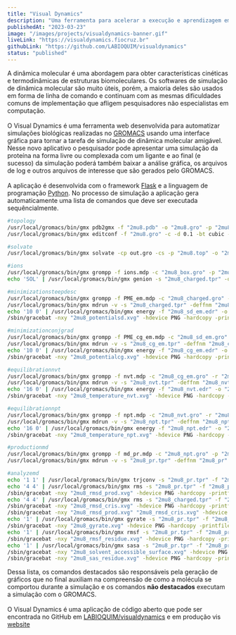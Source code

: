 ```yaml
---
title: "Visual Dynamics"
description: "Uma ferramenta para acelerar a execução e aprendizagem em simulação de dinâmicas moleculares."
publishedAt: "2023-03-23"
image: "/images/projects/visualdynamics-banner.gif"
liveLink: "https://visualdynamics.fiocruz.br"
githubLink: "https://github.com/LABIOQUIM/visualdynamics"
status: "published"
---
```


A dinâmica molecular é uma abordagem para obter características cinéticas e termodinâmicas de estruturas biomoleculares. Os softwares de simulação de dinâmica molecular são muito úteis, porém, a maioria deles são usados em forma de linha de comando e continuam com as mesmas dificuldades comuns de implementação que afligem pesquisadores não especialistas em computação.
\
\
O Visual Dynamics é uma ferramenta web desenvolvida para automatizar simulações biológicas realizadas no [GROMACS](https://www.gromacs.org) usando uma interface gráfica para tornar a tarefa de simulação de dinâmica molecular amigável. Nesse novo aplicativo o pesquisador pode apresentar uma simulação da proteína na forma livre ou complexada com um ligante e ao final (e sucesso) da simulação poderá também baixar a análise gráfica, os arquivos de log e outros arquivos de interesse que são gerados pelo GROMACS.
\
\
A aplicação é desenvolvida com o framework [Flask](https://flask.palletsprojects.com) e a linguagem de programação [Python](https://www.python.org). No processo de simulação a aplicação gera automaticamente uma lista de comandos que deve ser executada sequêncialmente.

```sh showLineNumbers title="Lista de comandos gerada pelo Visual Dynamics para uma dinâmica de molécula livre (APO) com a molécula 2mu8." {16,22,28,34,43,45,46,48,50,52,53}
#topology
/usr/local/gromacs/bin/gmx pdb2gmx -f "2mu8.pdb" -o "2mu8.gro" -p "2mu8.top" -ff gromos53a6 -water spc -ignh -missing
/usr/local/gromacs/bin/gmx editconf -f "2mu8.gro" -c -d 0.1 -bt cubic -o

#solvate
/usr/local/gromacs/bin/gmx solvate -cp out.gro -cs -p "2mu8.top" -o "2mu8_box"

#ions
/usr/local/gromacs/bin/gmx grompp -f ions.mdp -c "2mu8_box.gro" -p "2mu8.top" -o "2mu8_charged" -maxwarn 2
echo 'SOL' | /usr/local/gromacs/bin/gmx genion -s "2mu8_charged.tpr" -o "2mu8_charged" -p "2mu8.top" -neutral

#minimizationsteepdesc
/usr/local/gromacs/bin/gmx grompp -f PME_em.mdp -c "2mu8_charged.gro" -p "2mu8.top" -o "2mu8_charged" -maxwarn 2
/usr/local/gromacs/bin/gmx mdrun -v -s "2mu8_charged.tpr" -deffnm "2mu8_sd_em"
echo '10 0' | /usr/local/gromacs/bin/gmx energy -f "2mu8_sd_em.edr" -o "2mu8_potentialsd.xvg"
/sbin/gracebat -nxy "2mu8_potentialsd.xvg" -hdevice PNG -hardcopy -printfile "../graficos/2mu8_potentialsd.png"

#minimizationconjgrad
/usr/local/gromacs/bin/gmx grompp -f PME_cg_em.mdp -c "2mu8_sd_em.gro" -p "2mu8.top" -o "2mu8_cg_em" -maxwarn 2
/usr/local/gromacs/bin/gmx mdrun -v -s "2mu8_cg_em.tpr" -deffnm "2mu8_cg_em"
echo '10 0' | /usr/local/gromacs/bin/gmx energy -f "2mu8_cg_em.edr" -o "2mu8_potentialcg.xvg"
/sbin/gracebat -nxy "2mu8_potentialcg.xvg" -hdevice PNG -hardcopy -printfile "../graficos/2mu8_potentialcg.png"

#equilibrationnvt
/usr/local/gromacs/bin/gmx grompp -f nvt.mdp -c "2mu8_cg_em.gro" -r "2mu8_cg_em.gro" -p "2mu8.top" -o "2mu8_nvt.tpr" -maxwarn 2
/usr/local/gromacs/bin/gmx mdrun -v -s "2mu8_nvt.tpr" -deffnm "2mu8_nvt"
echo '16 0' | /usr/local/gromacs/bin/gmx energy -f "2mu8_nvt.edr" -o "2mu8_temperature_nvt.xvg"
/sbin/gracebat -nxy "2mu8_temperature_nvt.xvg" -hdevice PNG -hardcopy -printfile "../graficos/2mu8_temperature_nvt.png"

#equilibrationnpt
/usr/local/gromacs/bin/gmx grompp -f npt.mdp -c "2mu8_nvt.gro" -r "2mu8_nvt.gro" -p "2mu8.top" -o "2mu8_npt.tpr" -maxwarn 2
/usr/local/gromacs/bin/gmx mdrun -v -s "2mu8_npt.tpr" -deffnm "2mu8_npt"
echo '16 0' | /usr/local/gromacs/bin/gmx energy -f "2mu8_npt.edr" -o "2mu8_temperature_npt.xvg"
/sbin/gracebat -nxy "2mu8_temperature_npt.xvg" -hdevice PNG -hardcopy -printfile "../graficos/2mu8_temperature_npt.png"

#productionmd
/usr/local/gromacs/bin/gmx grompp -f md_pr.mdp -c "2mu8_npt.gro" -p "2mu8.top" -o "2mu8_pr" -maxwarn 2
/usr/local/gromacs/bin/gmx mdrun -v -s "2mu8_pr.tpr" -deffnm "2mu8_pr"

#analyzemd
echo '1 1' | /usr/local/gromacs/bin/gmx trjconv -s "2mu8_pr.tpr" -f "2mu8_pr.xtc" -o "2mu8_pr_PBC.xtc" -pbc mol -center
echo '4 4' | /usr/local/gromacs/bin/gmx rms -s "2mu8_pr.tpr" -f "2mu8_pr_PBC.xtc" -o "2mu8_rmsd_prod.xvg" -tu ns
/sbin/gracebat -nxy "2mu8_rmsd_prod.xvg" -hdevice PNG -hardcopy -printfile "../graficos/2mu8_rmsd_prod.png"
echo '4 4' | /usr/local/gromacs/bin/gmx rms -s "2mu8_charged.tpr" -f "2mu8_pr_PBC.xtc" -o "2mu8_rmsd_cris.xvg" -tu ns
/sbin/gracebat -nxy "2mu8_rmsd_cris.xvg" -hdevice PNG -hardcopy -printfile "../graficos/2mu8_rmsd_cris.png"
/sbin/gracebat -nxy "2mu8_rmsd_prod.xvg" "2mu8_rmsd_cris.xvg" -hdevice PNG -hardcopy -printfile "../graficos/2mu8_rmsd_prod_cris.png"
echo '1' | /usr/local/gromacs/bin/gmx gyrate -s "2mu8_pr.tpr" -f "2mu8_pr_PBC.xtc" -o "2mu8_gyrate.xvg"
/sbin/gracebat -nxy "2mu8_gyrate.xvg" -hdevice PNG -hardcopy -printfile "../graficos/2mu8_gyrate.png"
echo '1' | /usr/local/gromacs/bin/gmx rmsf -s "2mu8_pr.tpr" -f "2mu8_pr_PBC.xtc" -o "2mu8_rmsf_residue.xvg" -res
/sbin/gracebat -nxy "2mu8_rmsf_residue.xvg" -hdevice PNG -hardcopy -printfile "../graficos/2mu8_rmsf_residue.png"
echo '1' | /usr/local/gromacs/bin/gmx sasa -s "2mu8_pr.tpr" -f "2mu8_pr_PBC.xtc" -o "2mu8_solvent_accessible_surface.xvg" -or "2mu8_sas_residue.xvg"
/sbin/gracebat -nxy "2mu8_solvent_accessible_surface.xvg" -hdevice PNG -hardcopy -printfile "../graficos/2mu8_solvent_accessible_surface.png"
/sbin/gracebat -nxy "2mu8_sas_residue.xvg" -hdevice PNG -hardcopy -printfile "../graficos/2mu8_sas_residue.png"
```

Dessa lista, os comandos destacados são responsáveis pela geração de gráficos que no final auxiliam na compreensão de como a molécula se comportou durante a simulação e os comandos **não destacados** executam a simulação com o GROMACS.
\
\
O Visual Dynamics é uma aplicação de código aberto que pode ser encontrada no GitHub em [LABIOQUIM/visualdynamics](https://github.com/LABIOQUIM/visualdynamics) e em produção vis [website](https://visualdynamics.fiocruz.br)
